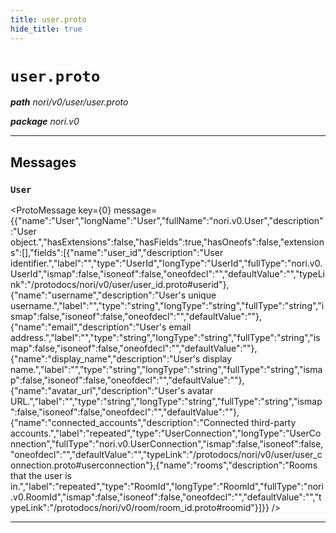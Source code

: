 ```yaml
---
title: user.proto
hide_title: true
---
```



# `user.proto`
_**path** nori/v0/user/user.proto_

_**package** nori.v0_



---

## Messages


### `User`
<ProtoMessage key={0} message={{"name":"User","longName":"User","fullName":"nori.v0.User","description":"User object.","hasExtensions":false,"hasFields":true,"hasOneofs":false,"extensions":[],"fields":[{"name":"user_id","description":"User identifier.","label":"","type":"UserId","longType":"UserId","fullType":"nori.v0.UserId","ismap":false,"isoneof":false,"oneofdecl":"","defaultValue":"","typeLink":"/protodocs/nori/v0/user/user_id.proto#userid"},{"name":"username","description":"User's unique username.","label":"","type":"string","longType":"string","fullType":"string","ismap":false,"isoneof":false,"oneofdecl":"","defaultValue":""},{"name":"email","description":"User's email address.","label":"","type":"string","longType":"string","fullType":"string","ismap":false,"isoneof":false,"oneofdecl":"","defaultValue":""},{"name":"display_name","description":"User's display name.","label":"","type":"string","longType":"string","fullType":"string","ismap":false,"isoneof":false,"oneofdecl":"","defaultValue":""},{"name":"avatar_url","description":"User's avatar URL.","label":"","type":"string","longType":"string","fullType":"string","ismap":false,"isoneof":false,"oneofdecl":"","defaultValue":""},{"name":"connected_accounts","description":"Connected third-party accounts.","label":"repeated","type":"UserConnection","longType":"UserConnection","fullType":"nori.v0.UserConnection","ismap":false,"isoneof":false,"oneofdecl":"","defaultValue":"","typeLink":"/protodocs/nori/v0/user/user_connection.proto#userconnection"},{"name":"rooms","description":"Rooms that the user is in.","label":"repeated","type":"RoomId","longType":"RoomId","fullType":"nori.v0.RoomId","ismap":false,"isoneof":false,"oneofdecl":"","defaultValue":"","typeLink":"/protodocs/nori/v0/room/room_id.proto#roomid"}]}} />

---


  